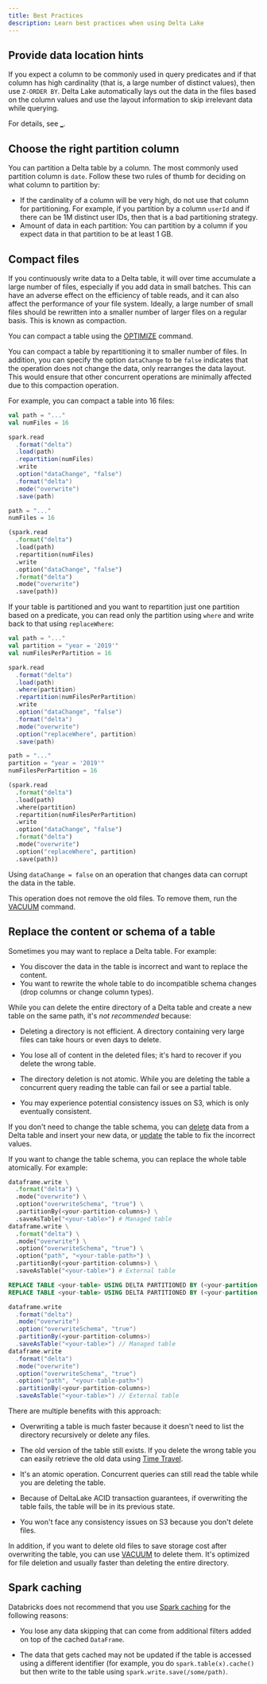 ```yaml
---
title: Best Practices
description: Learn best practices when using Delta Lake
---
```


## Provide data location hints

If you expect a column to be commonly used in query predicates and if that
column has high cardinality (that is, a large number of distinct values), then
use `Z-ORDER BY`. Delta Lake automatically lays out the data in the files
based on the column values and use the layout information to skip irrelevant
data while querying.

For details, see [\_](optimizations/file-mgmt.md#delta-zorder).

## Choose the right partition column

You can partition a Delta table by a column. The most commonly used partition
column is `date`. Follow these two rules of thumb for deciding on what column to
partition by:

- If the cardinality of a column will be very high, do not use that column for
  partitioning. For example, if you partition by a column `userId` and if there
  can be 1M distinct user IDs, then that is a bad partitioning strategy.
- Amount of data in each partition: You can partition by a column if you expect
  data in that partition to be at least 1 GB.

<a id="delta-compact-files"></a>

## Compact files

If you continuously write data to a Delta table, it will over time accumulate a
large number of files, especially if you add data in small batches. This can
have an adverse effect on the efficiency of table reads, and it can also affect
the performance of your file system. Ideally, a large number of small files
should be rewritten into a smaller number of larger files on a regular basis.
This is known as compaction.

You can compact a table using the
[OPTIMIZE](optimizations/file-mgmt.md#delta-optimize) command.

You can compact a table by repartitioning it to smaller number of files. In
addition, you can specify the option `dataChange` to be `false` indicates that
the operation does not change the data, only rearranges the data layout. This
would ensure that other concurrent operations are minimally affected due to this
compaction operation.

For example, you can compact a table into 16 files:

<CodeTabs>

```scala
val path = "..."
val numFiles = 16

spark.read
  .format("delta")
  .load(path)
  .repartition(numFiles)
  .write
  .option("dataChange", "false")
  .format("delta")
  .mode("overwrite")
  .save(path)
```

```python
path = "..."
numFiles = 16

(spark.read
  .format("delta")
  .load(path)
  .repartition(numFiles)
  .write
  .option("dataChange", "false")
  .format("delta")
  .mode("overwrite")
  .save(path))
```

</CodeTabs>

If your table is partitioned and you want to repartition just one partition
based on a predicate, you can read only the partition using `where` and write
back to that using `replaceWhere`:

<CodeTabs>

```scala
val path = "..."
val partition = "year = '2019'"
val numFilesPerPartition = 16

spark.read
  .format("delta")
  .load(path)
  .where(partition)
  .repartition(numFilesPerPartition)
  .write
  .option("dataChange", "false")
  .format("delta")
  .mode("overwrite")
  .option("replaceWhere", partition)
  .save(path)
```

```python
path = "..."
partition = "year = '2019'"
numFilesPerPartition = 16

(spark.read
  .format("delta")
  .load(path)
  .where(partition)
  .repartition(numFilesPerPartition)
  .write
  .option("dataChange", "false")
  .format("delta")
  .mode("overwrite")
  .option("replaceWhere", partition)
  .save(path))
```

</CodeTabs>

<Info title="Warning" level="warning">

Using `dataChange = false` on an operation that changes data can
corrupt the data in the table.

</Info>

<Info title="Note" level="info">

This operation does not remove the old files. To remove them, run the
[VACUUM](delta-utility.md#delta-vacuum) command.

</Info>

<a id="delta-replace-table"></a>

## Replace the content or schema of a table

Sometimes you may want to replace a Delta table. For example:

- You discover the data in the table is incorrect and want to replace the
  content.
- You want to rewrite the whole table to do incompatible schema changes (drop
  columns or change column types).

While you can delete the entire directory of a Delta table and create a new
table on the same path, it's _not recommended_ because:

- Deleting a directory is not efficient. A directory containing very large files
  can take hours or even days to delete.
- You lose all of content in the deleted files; it's hard to recover if you
  delete the wrong table.
- The directory deletion is not atomic. While you are deleting the table a
  concurrent query reading the table can fail or see a partial table.

- You may experience potential consistency issues on S3, which is only
  eventually consistent.

If you don't need to change the table schema, you can
[delete](delta-update.md#delete-from-a-table) data from a Delta table and insert
your new data, or [update](delta-update.md#update-a-table) the table to fix the
incorrect values.

If you want to change the table schema, you can replace the whole table
atomically. For example:

<CodeTabs>

```python
dataframe.write \
  .format("delta") \
  .mode("overwrite") \
  .option("overwriteSchema", "true") \
  .partitionBy(<your-partition-columns>) \
  .saveAsTable("<your-table>") # Managed table
dataframe.write \
  .format("delta") \
  .mode("overwrite") \
  .option("overwriteSchema", "true") \
  .option("path", "<your-table-path>") \
  .partitionBy(<your-partition-columns>) \
  .saveAsTable("<your-table>") # External table
```

```sql
REPLACE TABLE <your-table> USING DELTA PARTITIONED BY (<your-partition-columns>) AS SELECT ... -- Managed table
REPLACE TABLE <your-table> USING DELTA PARTITIONED BY (<your-partition-columns>) LOCATION "<your-table-path>" AS SELECT ... -- External table
```

```scala
dataframe.write
  .format("delta")
  .mode("overwrite")
  .option("overwriteSchema", "true")
  .partitionBy(<your-partition-columns>)
  .saveAsTable("<your-table>") // Managed table
dataframe.write
  .format("delta")
  .mode("overwrite")
  .option("overwriteSchema", "true")
  .option("path", "<your-table-path>")
  .partitionBy(<your-partition-columns>)
  .saveAsTable("<your-table>") // External table
```

</CodeTabs>

There are multiple benefits with this approach:

- Overwriting a table is much faster because it doesn't need to list the
  directory recursively or delete any files.
- The old version of the table still exists. If you delete the wrong table you
  can easily retrieve the old data using [Time
  Travel](delta-batch.md#query-an-older-snapshot-of-a-table-time-travel).
- It's an atomic operation. Concurrent queries can still read the table while
  you are deleting the table.
- Because of DeltaLake ACID transaction guarantees, if overwriting the table
  fails, the table will be in its previous state.

- You won't face any consistency issues on S3 because you don't delete files.

In addition, if you want to delete old files to save storage cost after
overwriting the table, you can use [VACUUM](delta-utility.md#delta-vacuum) to
delete them. It's optimized for file deletion and usually faster than deleting
the entire directory.

## Spark caching

Databricks does not recommend that you use [Spark
caching](optimizations/delta-cache.md#delta-and-rdd-cache-comparison) for the
following reasons:

- You lose any data skipping that can come from additional filters added on top
  of the cached `DataFrame`.

- The data that gets cached may not be updated if the table is accessed using a
  different identifier (for example, you do `spark.table(x).cache()` but then
  write to the table using `spark.write.save(/some/path)`.